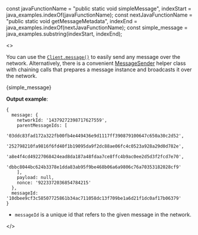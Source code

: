 const javaFunctionName = "public static void simpleMessage",
  indexStart = java_examples.indexOf(javaFunctionName);
const nextJavaFunctionName = "public static void getMessageMetadata",
  indexEnd = java_examples.indexOf(nextJavaFunctionName);
const simple_message = java_examples.substring(indexStart, indexEnd);

<>

You can use the [`Client.message()`](./../libraries/java/api_reference#message-clientmessagebuilder) to easily send any
message over the network. Alternatively, there is a convenient
[MessageSender](./../libraries/java/api_reference#messagebuilder) helper class with chaining calls that prepares a message
instance and broadcasts it over the network.

<CodeBlock className="language-java">{simple_message}</CodeBlock>

**Output example**:

```string
{
  message: {
    networkId: '14379272398717627559',
    parentMessageIds: [
      '03ddc83fad172a322fb00fb4e449436e9d1117ff390879100647c650a30c2d52',
      '252798210fa9816f6fd40f1b19095da9f2dc88ae06fc4c0523a928a29d0d782e',
      'a8e4f4cd49227068424ead8da187a48fdaa7ce8ffc4b9ac0ee2d5d3f2fcd7e70',
      'dbbc8044bc624b3378e1dda83ab95f9be468b06a6a9806c76a70353182028cf9'
    ],
    payload: null,
    nonce: '9223372036854784215'
  },
  messageId: '10dbee9cf3c58507725861b34ac711058dc13f709be1a6d21f1dc0af17b06379'
}
```

- `messageId` is a unique id that refers to the given message in the network.

</>